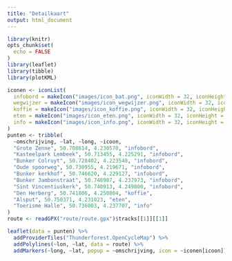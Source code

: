```yaml
---
title: "Detailkaart"
output: html_document
---
```


```r
library(knitr)
opts_chunk$set(
  echo = FALSE
)
library(leaflet)
library(tibble)
library(plotKML)
```

```r
iconen <- iconList(
  infobord = makeIcon("images/icon_bat.png", iconWidth = 32, iconHeight = 32),
  wegwijzer = makeIcon("images/icon_wegwijzer.png", iconWidth = 32, iconHeight = 32),
  koffie = makeIcon("images/icon_koffie.png", iconWidth = 32, iconHeight = 32),
  eten = makeIcon("images/icon_eten.png", iconWidth = 32, iconHeight = 32),
  info = makeIcon("images/icon_info.png", iconWidth = 32, iconHeight = 32)
)
punten <- tribble(
  ~omschrijving, ~lat, ~long, ~icoon,
  "Grote Zenne", 50.708614, 4.230570, "infobord",  
  "Kasteelpark Lembeek", 50.713455, 4.225291, "infobord", 
  "Bunker Colruyt", 50.728402, 4.223548, "infobord", 
  "Oude spoorweg", 50.730955, 4.219671, "infobord", 
  "Bunker kerkhof", 50.746620, 4.229127, "infobord", 
  "Bunker Jambonstraat", 50.748987, 4.237973, "infobord", 
  "Sint Vincentiuskerk", 50.740913, 4.249800, "infobord", 
  "Den Herberg", 50.741806, 4.250804, "koffie",
  "Alsput", 50.750371, 4.231023, "eten",
  "Toerisme Halle", 50.736003, 4.237707, "info"
)
route <- readGPX("route/route.gpx")$tracks[[1]][[1]]
```

```r
leaflet(data = punten) %>%
  addProviderTiles("Thunderforest.OpenCycleMap") %>%
  addPolylines(~lon, ~lat, data = route) %>%
  addMarkers(~long, ~lat, popup = ~omschrijving, icon = ~iconen[icoon])
```
